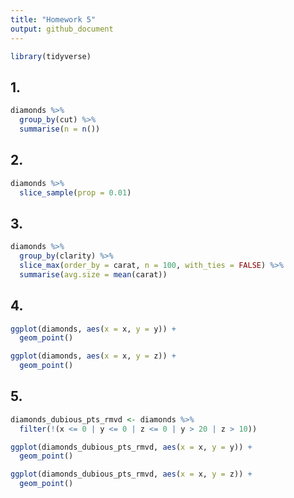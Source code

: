 ```yaml
---
title: "Homework 5"
output: github_document
---
```


```r
library(tidyverse)
```

## 1.
```r
diamonds %>%
  group_by(cut) %>%
  summarise(n = n())
```

## 2.
```r
diamonds %>%
  slice_sample(prop = 0.01)
```

## 3.
```r
diamonds %>%
  group_by(clarity) %>%
  slice_max(order_by = carat, n = 100, with_ties = FALSE) %>%
  summarise(avg.size = mean(carat))
```

## 4.
```r
ggplot(diamonds, aes(x = x, y = y)) +
  geom_point()

ggplot(diamonds, aes(x = x, y = z)) +
  geom_point()
```

## 5.
```r
diamonds_dubious_pts_rmvd <- diamonds %>%
  filter(!(x <= 0 | y <= 0 | z <= 0 | y > 20 | z > 10))

ggplot(diamonds_dubious_pts_rmvd, aes(x = x, y = y)) +
  geom_point()

ggplot(diamonds_dubious_pts_rmvd, aes(x = x, y = z)) +
  geom_point()
```


